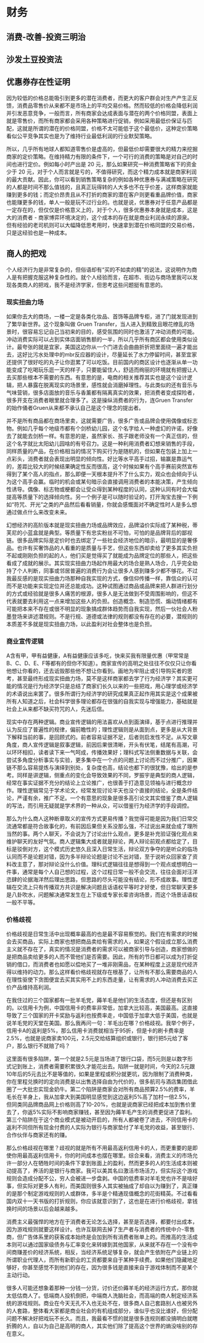 # 财务

## 消费-改善-投资三明治

## 沙发土豆投资法

## 优惠券存在性证明

因为较低的价格总能吸引到更多的潜在消费者，而更大的客户群会对生产产生正反馈，消费品零售价从来都不是市场上的平均交易价格。然而较低的价格会降低利润并引发恶意竞争，一般而言，所有商家会达成表面与潜在的两个价格同盟，表面上就是零售价，而所有商家都会采用各种策略进行促销，例如采用最低价保证与匹配，这就是所谓的潜在的价格同盟，价格不太可能低于这个最低价，这种定价策略看似公平竞争其实也是为了维持行业最低利润的行业默契策略。

所以，几乎所有地球人都知道零售价是虚高的，但最低价却需要很大的精力来挖掘商家的定价策略。在维持精力有限的条件下，一个可行的消费的策略是对自己的时间也进行定价。例如每小时产出是 20 元，那么如果研究一种消费策略省下的资金少于 20 元，对于个人而言就是亏的，不值得研究，而这个精力成本就是商家利润的最大贡献。因此，你可以看到销售策略复杂的例如各种优惠券与满减策略在研究的人都是时间不那么值钱的，且真正玩得转的人大多也不在乎价差，这样商家就能赚到更多的钱；而定价昂贵且从不打折的商家的潜在客户则更看重品牌价值，商家也能赚更多的钱，单人一般是玩不过行业的。也就是说，优惠券对于任意产品都是一定存在的，但仅仅是价格意义上的，对于个人，很多优惠券本身就是成本，这是大的消费者 - 商家博弈环境决定的，这个成本的存在就是商业利润永续的源泉。但有经验的老司机则可以大幅降低思考用时，快速拿到潜在价格同盟的交易价格，只是这经验也是一种成本。

## 商人的把戏

个人经济行为是非常复杂的，但俗语却有“买的不如卖的精”的说法，这说明作为商人是有把握克服这种复杂性的。就个人经验而言，在超市、街边与商场里我可以发现各类商人的把戏，我不是经济学家，但思考这些问题挺有意思的。

### 现实扭曲力场

如果你去大的商场，一楼一定是各类化妆品、首饰等品牌专柜，进了门就发现进到了繁华新世界。这个现象叫做 Gruen Transfer，当人进入到精致且眼花缭乱的场景时，很容易忘记自己当初来的目的，感受氛围的同时也激活了冲动消费的可能。冲动消费实际可以占到实体店面销售额的一半，所以几乎所有商区都会使用类似设计。最夸张的就是宜家，美国这边你从一个门进去会曲曲折折把里面绕一遍才能出去，这好比污水处理中的mbr反应器的设计，尽量延长了水力停留时间，甚至宜家还提供了很好吃的丸子让你逛累了可以吃饭。目前国内的商区设计也逐渐从单一功能变成了吃喝玩乐逛一天的样子，只要能留住人，舒适而绚丽的环境就有把握让人去买那些根本不需要的东西。有意思的是，电商的相关推荐其实也是这个设计逻辑，把人暴露在脱离现实的场景里，感性就会消磨掉理性。与此类似的还有音乐与气味营销，很多店面放的音乐与香薰都有隔离真实的效果，把消费者变成探险者，很多开支在消费者眼里就合理多了。这是操纵消费者的行为，连Gruen Transfer的始作俑者Gruen从来都不承认自己是这个理念的提出者。

并不是所有商品都在商场里卖，这就需要广告，很多广告或品牌会使用偶像或标志物。例如几乎每个地级市都有个剑桥幼儿园，这个名字给人一种虚幻的许诺，好像去了就能去剑桥一样。有意思的是，虽然家长、孩子跟老师没有一个真正信的，但这个名字就比太阳幼儿园啥的有号召力。这是一种利用消费者幻想来销售的手段，同样质量的产品，在价格相当的情况下购买行为是随机的，但如果在包装上加上一点彩头，消费者就会表现出明显的倾向性。好比等水平高手过招，输赢是靠运气的，差距比较大的时候结果确定性反而很高，这个时候如果有个高手赛前突然宣布得到了某个高人的指点，那么即便一天根本提升不了什么实力，观众也会倾向于认为这个高手会赢。临时的机会或某句暗示会直接调用消费者的本能决策，产生倾向性诱导。偶像、标志物或梗都会让受众得到某种程度的认同，这种认同有时会大幅提高等质量下的选择倾向性。另一个例子是可以随时验证的，打开淘宝去搜一下例如“符咒、开光”之类的产品然后看看销量，你就会感慨面对不确定性时人是多么想通过做点什么来改变未来。

幻想经济的高阶版本就是现实扭曲力场或品牌效应，品牌溢价实际成了某种税，蒂芙尼的小蓝盒就是典型。等质量下有忠实粉丝不可怕，可怕的是品牌背后的鄙视链。很多品牌实际是定价时也去绑定了一些社会经济地位的暗示，最明显的是奢侈品。也许有买奢饰品的人看重的是质量与手艺，但这些东西却卖给了更多其实负担不起或刚刚负担的起的人，他们买是觉得买了就能成为品牌定位的那些人，把这些看成了成就的展示。其实现实扭曲力场起作用最大的场合是熟人场合，几乎完全劫持了个人判断，同事或邻居普遍的消费行为会让很多人感到赚多少都不够花。不过我最反感的是现实扭曲力场那种自我实现的方式，像信仰传播一样，靠信众的认可而不是功能来实现定位并还总能成功。这种试图通过商品或品牌来把人群进行划分的方式或经验就是很多人痛苦的根源，很多人是无法做到不受周围影响的，但这不代表就要去利用这一点来增加这些人的负担。创造概念、制造恐慌、煽动情绪都有可能把本来不存在或很不明显的现象搞成群体趋势而自我实现，然后一伙社会人粉墨登场来讲述潜规则。不是行规、道德或法律的规则都没有存在的必要，潜规则的本质差不多就是现实扭曲力场，以此盈利对社会整体也是负担。

### 商业宣传逻辑

A含有甲，甲有益健康，A有益健康应该多吃，快来买我有限量优惠（甲常常是B、C、D、E、F等都有的但你不知道）。商家宣传的高明之处往往不仅仅只让你看他想让你看的，还去诋毁那些他不想让你看到。画地为牢阻止或引导购买者的思考，甚至最终形成现实扭曲力场，莫不是这样商家都去学了行为经济学？其实更可能的情况是行为经济学只是总结了商家们长久以来的一些把戏，用心理学或经济学的术语说出来罢了。很多所谓行为经济学的研究成果真正起作用其实是这个成果被所有人知道之后，社会科学很多理论都存在很强的自我实现与增强能力，基础就是社会上从来都不缺买符咒的人，先迷后信。

现实中存在两种逻辑。商业宣传逻辑的用法喜欢从点到面演绎，基于点进行推理并认为反应了普遍性的规律，偏前瞻性的；理性逻辑则是从面到点，更多是从大背景下解释当前的事，是回顾式的。前者容易证据不足，后者则启发性不足。从写文章角度，商人宣传逻辑是叙事逻辑，前因后果很清晰，开头有伏笔，结尾有高潮，可以环环相扣，读者读下来一气呵成，传播效果好；理科式写法侧重数据与关联，会尝试多角度分析事实与实验，更多集中在一个点的问题上讨论而不过分推广，因果链不那么容易提炼与演绎到别处，复杂度也高，结论也都下的很犹豫，给出的是参考。同样是讲逻辑，侧重点的变化会导致效果的不同，罗振宇是典型的商人逻辑，经常在事实证据不充分的结论上立论推广，也很善于打造意见领袖与进行概念炒作。理性逻辑常见于学术论文，经常发现讨论半天也没个直接的结论，全是条件结论，严谨有余，推广不足。一个有意思的现象是很多高引论文其实借鉴了商人逻辑的写法，而引用无疑就是学术界的一种从众，可以借鉴行为经济学的手段调控。

那么为什么商人这种断章取义的宣传方式更易传播？我觉得可能是因为我们日常交流通常都是符合故事化的，有前因后果但关系没那么强，不过说出来就会成了理所当然的事。两个人聊天，不会说为了讨论出什么观点，更多是补充验证强化观点来维护聊天的友好气氛。商人逻辑集大成者就是辩论，两人辩论前观点都给定了，目标是驳倒对方，这个模式历史悠久且深入日常生活，辩论双方争夺的是听众的临场认同而不是论题对错，因为多半辩论论题是讨论不出对错，至于说听众回家查了资料改主意了，那对辩论没什么价值。理科式逻辑往往是想得到一个观点或想明白一件事，通常是每个人自己想的过程，这个过程日常一般不会交流，往往会面对汪洋恣肆的论据海洋然后理出思路，但思路的尽头可能没有结论，形不成故事。理性逻辑在交流上只有传播双方共识是解决问题且话语权平等时才好使，但日常聊天更多是八卦吹水，问题解决通常发生在上下级或专家长辈咨询场景，而这个场景话语权一般不平等。

### 价格歧视

价格歧视是日常生活中出现概率最高的也是最不容易察觉的。我们在有需求的时候会去买商品，实际上商家也想把商品卖给有需求的人，如果这个假设成立那么消费主义就不存在了，真实的情况是消费者的需求可以被商家引导与创造，商家想做的是把商品卖给更多的人而不管他们是否需要。因此，所有的节日都可以成为打折促销的借口，而消费者也如愿以偿地买了一堆非刚需品，在某种程度上这是现代经济得以维持的动力。那么这样看价格歧视就存在根基了，让所有不那么需要商品的人在理性驱使下贪图便宜去买其实用不上的东西走量，让有需求的人冲动消费去买正价产品维持高利润。

在我住过的三个国家都有一批羊毛党，薅羊毛是他们的生活态度，但还是有区别的。以信用卡为例，中国信用卡的费率非常低，加拿大比较高，美国最高。这直接导致了三个国家的开卡奖励与返利也按费率走，中国低于加拿大低于美国，也就是说羊毛党的天堂在美国。那么我再问一句：羊毛出在哪？价格歧视。我举个例子，信用卡A的返利是5%，那么信用卡消费就相当于95折，但是卡的刷卡费率是2.5%，也就是说商家卖100元，2.5元交给结算组织或银行，银行把5元给了客户，那么银行不就赔了吗？

这里面有很多陷阱，第一个就是2.5元是当场进了银行口袋，而5元则是以数字形式记到账上，消费者需要积累很久才能花出去。陷阱一就是时间，今天的2.5元跟10年后的5元去比不是等值的，如果是里程或积分就更坑，因为限制了消费种类，你在里程兑换时的定向消费是以出售选择自由为代价的，很多航司与酒店集团借此圈了一大批忠实现金奶牛。第二个陷阱是商家会对所有商品预算2.5%的费率，羊毛长在羊身上，我从加拿大到美国明显感觉到这边返利5%高了加村一倍2.5%，但同类同品牌商品网上价格则高了10-20%，也就是说商家已经把成本加到售价里去了，你返5%实际不影响商家赚钱，甚至因为薅羊毛产生的消费更促进了盈利。第三个陷阱在于这个商业模式是被动开启的，所有人都被卷了进去，不同信用卡的返利不同但所有现金付费的人实际为银行与商家垫付了羊毛党的收益，甚至银行、合作伙伴与商家还有的赚。

那么价格歧视在哪里？歧视的就是所有不用最高返利信用卡的人，而更重要的是即使你用最高返利信用卡，你的时间成本也摆在哪里。综合来看，消费主义的市场允许一部分人在牺牲时间的条件下拿到账面上的盈利，然而更多的人的生活成本则被动提高了，养活的是银行与商家。我可以美其名曰激活市场活力，但实际这个游戏规则会造成分配不公，穷人会被进一步盘剥。中国的低费率对羊毛党也许不是啥好事，但实际对更多人有利，而美国则很多人其实被抽成了却自以为赚到了，真正赚的是那个制定游戏规则的人或群体，多半是个精通现值概念的花街精英。不过看看国内双十一天书版的打折规则，你应该就意识到了，这也是在进行价格歧视，拿钱换时间的场景以后会越来越多。

消费主义最强悍的地方在于消费者无论怎么选择，甚至是否选择，都要付出成本，因为游戏规则就要这样设计。也许互联网去掉了生产者与消费者的传统中介-零售商，但广告体系里的获客成本始终是会加到所有消费者账单上的。而推高的生活成本则可以通过国家级债务与汇率变化来转嫁到其他国家，从来就不存在一个没有中间商赚差价的经济系统，相反，当经济系统足够复杂，就会产生依附在产业链上的所谓职业代理人，而所有新职业的工资都要来自于某种手续费。如果他们隐藏地足够好，你甚至感觉不到他们的存在，因为很多钱是直接来自于游戏体制而不是某个主动行动。

很多人可能还想象着那种一分钱一分货，讨价还价薅羊毛的经济运行方式，那你就太低估商人了。低端商人投机倒把，中端商人洗脑社会，而高端的商人制定经济系统的游戏规则。商业在今天无孔不入也无处不在，很多商人自己套路别人也被另外的人套路，整体看大家都是商业社会的有机组成部分，谁似乎也没比谁好，但分配问题不解决好把戏玩不长久。而且，我最看不惯的就是很多连规则都没搞明白就瞎折腾的人，自以为自己是高明的商人，其实他们除了提高这个世界的熵没啥别的存在意义。
